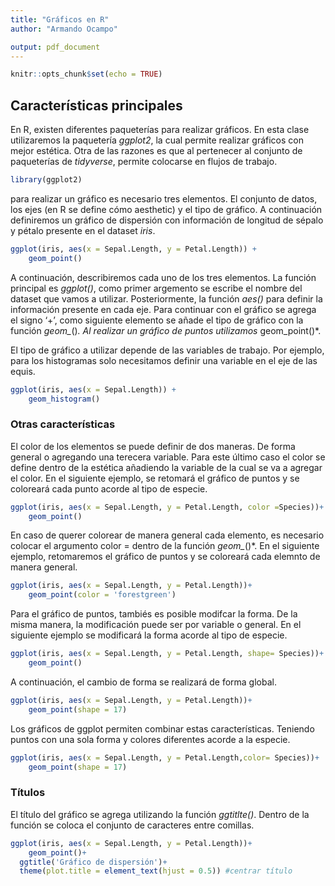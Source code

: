 ```yaml
---
title: "Gráficos en R"
author: "Armando Ocampo"

output: pdf_document
---
```


```r
knitr::opts_chunk$set(echo = TRUE)
```

## Características principales

En R, existen diferentes paqueterías para realizar gráficos. En esta clase utilizaremos la paquetería *ggplot2*, la cual permite realizar gráficos con mejor estética. Otra de las razones es que al pertenecer al conjunto de paqueterías de *tidyverse*, permite colocarse en flujos de trabajo.

```r
library(ggplot2)
```

para realizar un gráfico es necesario tres elementos. El conjunto de datos, los ejes (en R se define cómo aesthetic) y el tipo de gráfico. A continuación definiremos un gráfico de dispersión con información de longitud de sépalo y pétalo presente en el dataset *iris*.

```r
ggplot(iris, aes(x = Sepal.Length, y = Petal.Length)) +
	geom_point()

```

A continuación, describiremos cada uno de los tres elementos. La función principal es *ggplot()*, como primer argemento se escribe el nombre del dataset que vamos a  utilizar. Posteriormente, la función *aes()* para definir la información  presente en cada eje. Para continuar con el gráfico se agrega el signo '+', como siguiente elemento se añade el tipo de gráfico con la función *geom_*()*. Al realizar un gráfico de puntos utilizamos *geom_point()*.

El tipo de gráfico a utilizar depende de las variables de trabajo. Por ejemplo, para  los histogramas solo necesitamos definir una variable en el eje de las equis.

```r
ggplot(iris, aes(x = Sepal.Length)) +
	geom_histogram()
```


### Otras características

El color de los elementos se puede definir de dos maneras. De forma general o agregando una terecera variable. Para este último caso el color se define dentro de la estética añadiendo la variable de la cual se va a agregar el color. En el siguiente ejemplo, se retomará el gráfico de puntos y se coloreará cada punto acorde al tipo de especie.

```r
ggplot(iris, aes(x = Sepal.Length, y = Petal.Length, color =Species))+
	geom_point() 
```

En caso de querer colorear de manera general cada elemento, es necesario colocar el argumento color = dentro de la función *geom_*()*. En el siguiente ejemplo, retomaremos el gráfico de puntos y se coloreará cada elemnto de manera general.

```r
ggplot(iris, aes(x = Sepal.Length, y = Petal.Length))+
	geom_point(color = 'forestgreen') 
```

Para el gráfico de puntos, tambiés es posible modifcar la forma. De la misma manera, la modificación puede ser por variable o general. En el siguiente ejemplo se modificará la forma acorde al tipo de especie.

```r
ggplot(iris, aes(x = Sepal.Length, y = Petal.Length, shape= Species))+
	geom_point() 
```

A continuación, el cambio de forma se realizará de forma global.

```r
ggplot(iris, aes(x = Sepal.Length, y = Petal.Length))+
	geom_point(shape = 17)
```

Los gráficos de ggplot permiten combinar estas características. Teniendo puntos con una sola  forma y colores diferentes acorde a la especie.

```r
ggplot(iris, aes(x = Sepal.Length, y = Petal.Length,color= Species))+
	geom_point(shape = 17)
```


### Títulos

El título del gráfico se agrega utilizando la función *ggtitlte()*. Dentro de la función se coloca el conjunto de caracteres entre comillas.

```r
ggplot(iris, aes(x = Sepal.Length, y = Petal.Length))+
	geom_point()+
  ggtitle('Gráfico de dispersión')+
  theme(plot.title = element_text(hjust = 0.5)) #centrar título
```


































